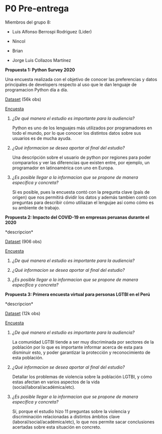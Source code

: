 # P0 Pre-entrega

Miembros del grupo 8:

-   Luis Alfonso Berrospi Rodriguez (Lider)

-   Nincol

-   Brian

-   Jorge Luis Collazos Martínez

**Propuesta 1: Python Survey 2020**

Una encuesta realizada con el objetivo de conocer las preferencias y datos principales de developers respecto al uso que le dan lenguaje de programacion Python día a día.

[Dataset](https://drive.google.com/file/d/1_ZN-MC8m13aGO5usPjiJ-7L5Vqht9IXe/view?usp=sharing) (56k obs)

[Encuesta](https://drive.google.com/file/d/1lrixRB9dC8_VoHXoL6UA8OYNHMfLyzAh/view?usp=sharing)

1.  *¿De qué manera el estudio es importante para la audiencia?*

    Python es uno de los lenguajes más utilizados por programadores en todo el mundo, por lo que conocer los distintos datos sobre sus usuarios es de mucha ayuda.

2.  *¿Qué informacion se desea aportar al final del estudio?*

    Una descripción sobre el usuario de python por regiones para poder compararlos y ver las diferencias que existen entre, por ejemplo, un programador en latinoamérica con uno en Europa.

3.  *¿Es posible llegar a la informacion que se propone de manera específica y concreta?*

    Si es posible, pues la encuesta contó con la pregunta clave (país de origen) que nos permitirá dividir los datos y además tambien contó con preguntas para describir cómo utiliazan el lengujae así como cómo es su ambiente de trabajo.

**Propuesta 2: Impacto del COVID-19 en empresas peruanas durante el 2020**

\*descripcion\*

[Dataset](https://drive.google.com/file/d/1b05KRyGtVwAQVlD7q1uly9O9oT4Wu4-X/view?usp=sharing) (906 obs)

[Encuesta](iinei.inei.gob.pe/microdatos/Detalle_Encuesta.asp?CU=19558&CodEncuesta=729&CodModulo=1586&NombreEncuesta=ENCUESTA+DE+OPINI�N+SOBRE+EL+IMPACTO+DEL+COVID-19+EN+LAS+EMPRESAS&NombreModulo=ENCUESTA+COVID_19)

1.  *¿De qué manera el estudio es importante para la audiencia?*

2.  *¿Qué informacion se desea aportar al final del estudio?*

3.  *¿Es posible llegar a la informacion que se propone de manera específica y concreta?*

**Propuesta 3: Primera encuesta virtual para personas LGTBI en el Perú**

\*descripcion\*

[Dataset](https://drive.google.com/file/d/1x37QNp3044JQJk3SODoqji7QXVwzMQom/view?usp=sharing) (12k obs)

[Encuesta](iinei.inei.gob.pe/microdatos/Detalle_Encuesta.asp?CU=19558&CodEncuesta=602&CodModulo=1287&NombreEncuesta=Primera+Encuesta+Virtual+para+Personas+LGBTI+en+el+Per�&NombreModulo=LGBTI)

1.  *¿De qué manera el estudio es importante para la audiencia?*

    La comunidad LGTBI tiende a ser muy discriminada por sectores de la población por lo que es importante informar acerca de esta para disminuir esto, y poder garantizar la protección y reconocimiento de esta población.

2.  *¿Qué informacion se desea aportar al final del estudio?*

    Detallar los problemas de violencia sobre la población LGTBI, y cómo estas afectan en varios aspectos de la vida (social/laboral/académica/etc).

3.  *¿Es posible llegar a la informacion que se propone de manera específica y concreta?*

    Sí, porque el estudio hizo 11 preguntas sobre la violencia y discriminación relacionadas a distintos ámbitos clave (laboral/social/académica/etc), lo que nos permite sacar conclusiones acertadas sobre esta situación en concreto.
